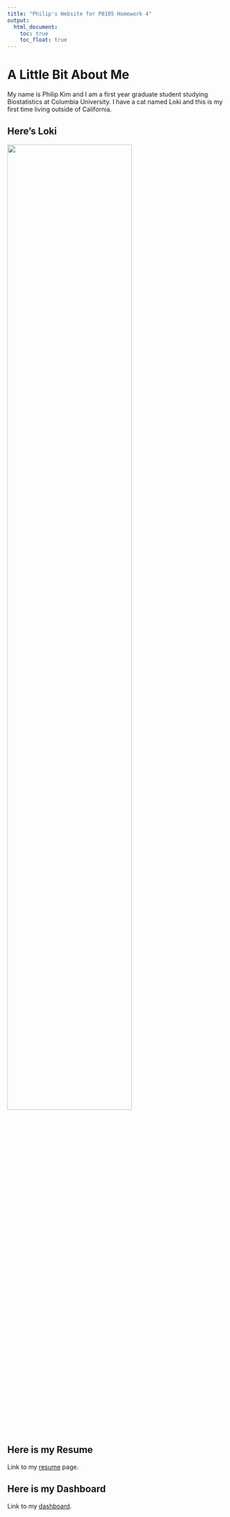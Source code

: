 ```yaml
---
title: "Philip's Website for P8105 Homework 4"
output: 
  html_document:
    toc: true
    toc_float: true
---
```


# A Little Bit About Me 

My name is Philip Kim and I am a first year graduate student studying Biostatistics at Columbia University. I have a cat named Loki and this is my first time living outside of California. 

## Here's Loki

<img src="" style="width:75%">

## Here is my Resume

Link to my [resume](resume.html) page.

## Here is my Dashboard

Link to my [dashboard](dashboard.html).